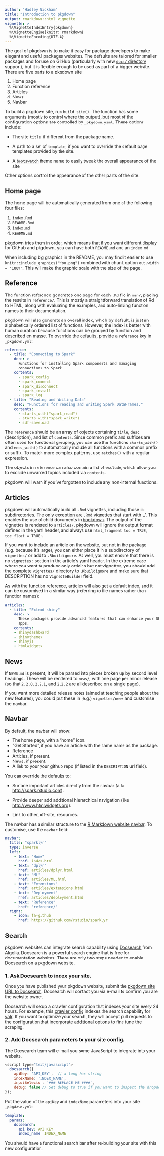 ```yaml
---
author: "Hadley Wickham"
title: "Introduction to pkgdown"
output: rmarkdown::html_vignette
vignette: >
  %\VignetteIndexEntry{pkgdown}
  %\VignetteEngine{knitr::rmarkdown}
  %\VignetteEncoding{UTF-8}
---
```


The goal of pkgdown is to make it easy for package developers to make elegant and useful packages websites. The defaults are tailored for smaller packages and for use on GitHub (particularly with new [`docs/` directory][docs] support), but it is flexible enough to be used as part of a bigger website. There are five parts to a pkgdown site:

1. Home page
1. Function reference
1. Articles
1. News
1. Navbar 

To build a pkgdown site, run `build_site()`. The function has some arguments (mostly to control where the output), but most of the configuration options are controlled by `_pkgdown.yaml`. These options include:

* The site `title`, if different from the package name.

* A path to a set of `template`, if you want to override the default
  page templates provided by the site.

* A [`bootswatch`](https://bootswatch.com) theme name to easily tweak the
  overall appearance of the site.

Other options control the appearance of the other parts of the site. 

## Home page

The home page will be automatically generated from one of the following four files:

1. `index.Rmd`
1. `README.Rmd`
1. `index.md`
1. `README.md`

pkgdown tries them in order, which means that if you want different display for GitHub and pkgdown, you can have both `README.md` and an `index.md`

When including big graphics in the README, you may find it easier to use `knitr::include_graphics("foo.png")` combined with chunk option `out.width = '100%'`. This will make the graphic scale with the size of the page.

## Reference

The function reference generates one page for each `.Rd` file in `man/`, placing the results in `reference/`. This is mostly a straightforward translation of Rd to HTML, along with evaluating the examples, and auto-linking function names to their documentation.

pkgdown will also generate an overall index, which by default, is just an alphabetically ordered list of functions. However, the index is better with human curation because functions can be grouped by function and described en masse. To override the defaults, provide a `reference` key in `_pkgdown.yml`:

```yaml
reference:
  - title: "Connecting to Spark"
    desc: >
      Functions for installing Spark components and managing
      connections to Spark
    contents: 
      - spark_config
      - spark_connect
      - spark_disconnect
      - spark_install
      - spark_log
  - title: "Reading and Writing Data"
    desc: "Functions for reading and writing Spark DataFrames."
    contents:
      - starts_with("spark_read")
      - starts_with("spark_write")
      - sdf-saveload
```

The `reference` should be an array of objects containing `title`, `desc` (description), and list of `contents`. Since common prefix and suffixes are often used for functional grouping, you can use the functions `starts_with()` and `ends_with()` to automatically include all functions with a common prefix or suffix. To match more complex patterns, use `matches()` with a regular expression.

The objects in `reference` can also contain a list of `exclude`, which allow you to exclude unwanted topics included via `contents`.

pkgdown will warn if you've forgotten to include any non-internal functions.

## Articles

pkgdown will automatically build all `.Rmd` vignettes, including those in subdirectories. The only exception are `.Rmd` vignettes that start with '_'. This enables the use of child documents in [bookdown](https://bookdown.org/yihui/bookdown/). The output of the vignettes is rendered to `articles/`. pkgdown will ignore the output format defined in the yaml header, and always use `html_fragment(toc = TRUE, toc_float = TRUE)`.

If you want to include an article on the website, but not in the package (e.g. because it's large), you can either place it in a subdirectory of `vignettes/` or add to `.Rbuildignore`. As well, you must ensure that there is no `vignettes:` section in the article's yaml header. In the extreme case where you want to produce only articles but not vignettes, you should add the complete `vignettes/` directory to `.Rbuildignore` and make sure that DESCRIPTION has no `VignetteBuilder` field.

As with the function reference, articles will also get a default index, and it can be customised in a similar way (referring to file names rather than function names):

```yaml
articles:
  - title: "Extend shiny"
    desc: >
      These packages provide advanced features that can enhance your Shiny 
      apps.
    contents:
    - shinydashboard
    - shinythemes
    - shinyjs
    - htmlwidgets
```

## News

If `NEWS.md` is present, it will be parsed into pieces broken up by second level headings. These will be rendered to `news/`, with one page per minor release (so that `2.2.0`, `2.2.1`, and `2.2.2` are all described on a single page).

If you want more detailed release notes (aimed at teaching people about the new features), you could put these in (e.g.) `vignettes/news` and customise the navbar.

## Navbar {#navbar2}

By default, the navbar will show:

* The home page, with a "home" icon.
* "Get Started", if you have an article with the same name as the package.
* Reference
* Articles, if present.
* News, if present.
* A link to your your github repo (if listed in the `DESCRIPTION` url field).

You can override the defaults to:

* Surface important articles directly from the navbar (a la
  <http://spark.rstudio.com>).

* Provide deeper add additional hierarchical navigation (like     
  <http://www.htmlwidgets.org>).
  
* Link to other, off-site, resources.

The navbar has a similar structure to the [R Markdown website navbar][rmarkdown navbar]. To customise, use the `navbar` field:

```yaml
navbar:
  title: "sparklyr"
  type: inverse
  left:
    - text: "Home"
      href: index.html
    - text: "dplyr"
      href: articles/dplyr.html
    - text: "ML"
      href: articles/ML.html
    - text: "Extensions"
      href: articles/extensions.html
    - text: "Deployment"
      href: articles/deployment.html
    - text: "Reference"
      href: "reference/"
  right:
    - icon: fa-github
      href: https://github.com/rstudio/sparklyr
```

## Search

pkgdown websites can integrate search capability using [Docsearch](https://community.algolia.com/docsearch/) from Algolia. Docsearch is a powerful search engine that is free for documentation websites. There are only two steps needed to enable Docsearch on a pkgdown website.

### 1. Ask Docsearch to index your site.

Once you have published your pkgdown website, submit the [pkgdown site URL to Docsearch](https://community.algolia.com/docsearch/). Docsearch will contact you via e-mail to confirm you are the website owner.

Docsearch will setup a crawler configuration that indexes your site every 24 hours. For example, this [crawler config](https://github.com/algolia/docsearch-configs/blob/master/configs/valr.json) indexes the search capability for [valr](https://rnabioco.github.io/valr). If you want to optimize your search, they will accept pull requests to the configuration that incorporate [additional options](https://github.com/algolia/docsearch-configs#introduction) to fine tune the scraping.

### 2. Add Docsearch parameters to your site config.

The Docsearch team will e-mail you some JavaScript to integrate into your website.

```js
<script type="text/javascript">
  docsearch({ 
    apiKey: 'API_KEY',  // a long hex string
    indexName: 'INDEX_NAME', 
    inputSelector: '### REPLACE ME ####', 
    debug: false // Set debug to true if you want to inspect the dropdown 
}); 
```

Put the value of the `apiKey` and `indexName` parameters into your site `_pkgdown.yml`:

```yaml
template:
  params:
    docsearch:
      api_key: API_KEY
      index_name: INDEX_NAME
```

You should have a functional search bar after re-building your site with this new configuration.

[docs]: https://help.github.com/articles/configuring-a-publishing-source-for-github-pages/#publishing-your-github-pages-site-from-a-docs-folder-on-your-master-branch
[rmarkdown navbar]: http://rmarkdown.rstudio.com/rmarkdown_websites.html#site_navigation
